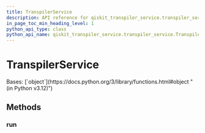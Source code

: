 ```yaml
---
title: TranspilerService
description: API reference for qiskit_transpiler_service.transpiler_service.TranspilerService
in_page_toc_min_heading_level: 1
python_api_type: class
python_api_name: qiskit_transpiler_service.transpiler_service.TranspilerService
---
```


# TranspilerService

<Class id="qiskit_transpiler_service.transpiler_service.TranspilerService" isDedicatedPage={true} signature="qiskit_transpiler_service.transpiler_service.TranspilerService(optimization_level: int, ai: bool = True, coupling_map: List[List[int]] | None = None, backend_name: str | None = None, qiskit_transpile_options: dict | None = None, ai_layout_mode: str | None = None)" modifiers="class">
  Bases: [`object`](https://docs.python.org/3/library/functions.html#object "(in Python v3.12)")

  ## Methods

  ### run

  <Function id="qiskit_transpiler_service.transpiler_service.TranspilerService.run" signature="run(circuits: List[str | QuantumCircuit] | str | QuantumCircuit)" />
</Class>

